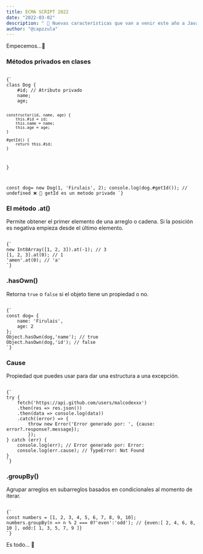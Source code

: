 ```yaml
---
title: ECMA SCRIPT 2022
date: "2022-03-02"
description: " 🍪 Nuevas características que van a venir este año a JavaScript"
author: "@capzzula"
---
```


Empecemos…🤞


### Métodos privados en clases
<Code language="javascript">
{`
class Dog {
    #id; // Atributo privado
    name;
    age;

    constructor(id, name, age) {
        this.#id = id;
        this.name = name;
        this.age = age;
    }

    #getId() {
        return this.#id;
    }
}

const dog= new Dog(1, 'Firulais', 2);
console.log(dog.#getId()); // undefined ❌ 🤔 getId es un metodo privado
`}
</Code>

### El método .at()

Permite obtener el primer elemento de una arreglo o cadena. Si la posición es negativa empieza desde el último elemento.

<Code language="javascript">
{`
new Int8Array([1, 2, 3]).at(-1); // 3
[1, 2, 3].at(0); // 1
'amen'.at(0); // 'a'
`}
</Code>

### .hasOwn() 

Retorna `true` o `false` si el objeto tiene un propiedad o no.

<Code language="javascript">
{`
const dog= {
    name: 'Firulais',
    age: 2
};
Object.hasOwn(dog,'name'); // true
Object.hasOwn(dog,'id'); // false
`}
</Code>

### Cause

Propiedad que puedes usar para dar una estructura a una excepción.

<Code language="javascript">
{`
try {
    fetch('https://api.github.com/users/malcodexxx')
    .then(res => res.json())
    .then(data => console.log(data))
    .catch((error) => {
        throw new Error('Error generado por: ', {cause: error?.response?.message});
        });
} catch (err) {
    console.log(err); // Error generado por: Error:  
    console.log(err.cause); // TypeError: Not Found
}
`}
</Code>


### .groupBy()

Agrupar arreglos en subarreglos basados en condicionales al momento de iterar.

<Code language="javascript">
{`
const numbers = [1, 2, 3, 4, 5, 6, 7, 8, 9, 10];
numbers.groupBy(n => n % 2 === 0?'even':'odd'); // {even:[ 2, 4, 6, 8, 10 ], odd:[ 1, 3, 5, 7, 9 ]} 
`}
</Code>


Es todo... 🥱
